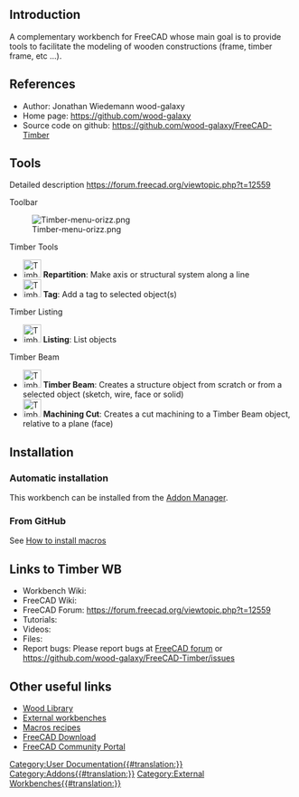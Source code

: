 <languages/>
<translate>
<!--T:1-->
{{VeryImportantMessage|This workbench is no longer developed or maintained.}}

==Introduction== <!--T:2-->

</translate>
{{TOCright}}
<translate>

<!--T:3-->
A complementary workbench for FreeCAD whose main goal is to provide tools to facilitate the modeling of wooden constructions (frame, timber frame, etc ...).

==References== <!--T:4-->

<!--T:5-->
* Author: Jonathan Wiedemann wood-galaxy
* Home page: https://github.com/wood-galaxy
* Source code on github: https://github.com/wood-galaxy/FreeCAD-Timber

==Tools== <!--T:6-->

<!--T:7-->
Detailed description https://forum.freecad.org/viewtopic.php?t=12559

<!--T:8-->
Toolbar

<!--T:9-->
[[Image:Timber-menu-orizz.png]]

<!--T:10-->
Timber Tools
* [[Image:Timber-Repartition.svg|32px]] '''Repartition''': Make axis or structural system along a line
* [[Image:Timber-Tag.svg|32px]] '''Tag''': Add a tag to selected object(s)

<!--T:11-->
Timber Listing
* [[Image:Timber-Listing.svg|32px]] '''Listing''': List objects

<!--T:12-->
Timber Beam
* [[Image:Timber-Beam.svg|32px]] '''Timber Beam''': Creates a structure object from scratch or from a selected object (sketch, wire, face or solid)
* [[Image:Timber-MachiningCut.svg|32px]] '''Machining Cut''': Creates a cut machining to a Timber Beam object, relative to a plane (face)

==Installation== <!--T:14-->

===Automatic installation=== <!--T:15-->

<!--T:16-->
This workbench can be installed from the [[Std_AddonMgr|Addon Manager]].

===From GitHub=== <!--T:17-->

<!--T:18-->
See [[How_to_install_macros|How to install macros]]

==Links to Timber WB== <!--T:19-->

<!--T:20-->
* Workbench Wiki: 
* FreeCAD Wiki:
* FreeCAD Forum: https://forum.freecad.org/viewtopic.php?t=12559
* Tutorials: 
* Videos:  
* Files: 
* Report bugs: Please report bugs at [http://forum.freecadweb.org/index.php FreeCAD forum] or https://github.com/wood-galaxy/FreeCAD-Timber/issues

==Other useful links== <!--T:21-->

<!--T:22-->
* [https://github.com/wood-galaxy/FC-Library Wood Library]
* [[External_workbenches|External workbenches]]
* [[Macros_recipes|Macros recipes]]
* [[Download|FreeCAD Download]]
* [[FreeCAD_Community_Portal|FreeCAD Community Portal]]


</translate>
[[Category:User Documentation{{#translation:}}]]
[[Category:Addons{{#translation:}}]]
[[Category:External Workbenches{{#translation:}}]]
